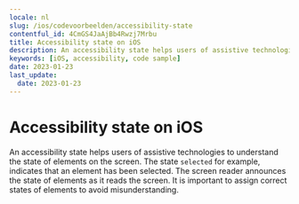 ```yaml
---
locale: nl
slug: /ios/codevoorbeelden/accessibility-state
contentful_id: 4CmGS4JaAjBb4Rwzj7Mrbu
title: Accessibility state on iOS
description: An accessibility state helps users of assistive technologies to understand the state of elements on the screen.
keywords: [iOS, accessibility, code sample]
date: 2023-01-23
last_update:
  date: 2023-01-23
---
```


# Accessibility state on iOS

An accessibility state helps users of assistive technologies to understand the state of elements on the screen. The state `selected` for example, indicates that an element has been selected. The screen reader announces the state of elements as it reads the screen. It is important to assign correct states of elements to avoid misunderstanding.

<CodeSample id="accessibility-state" framework="ios" locale="nl"/>
